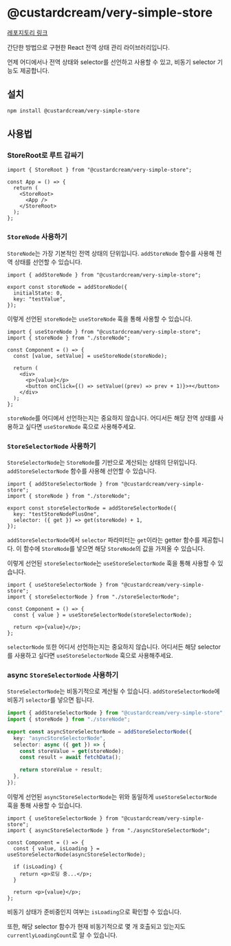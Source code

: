 # @custardcream/very-simple-store

[레포지토리 링크](https://github.com/custardcream98/custard-library/tree/main/packages/very-simple-store)

간단한 방법으로 구현한 React 전역 상태 관리 라이브러리입니다.

언제 어디에서나 전역 상태와 selector를 선언하고 사용할 수 있고, 비동기 selector 기능도 제공합니다.

## 설치

```bash
npm install @custardcream/very-simple-store
```

## 사용법

### StoreRoot로 루트 감싸기

```tsx
import { StoreRoot } from "@custardcream/very-simple-store";

const App = () => {
  return (
    <StoreRoot>
      <App />
    </StoreRoot>
  );
};
```

### `StoreNode` 사용하기

`StoreNode`는 가장 기본적인 전역 상태의 단위입니다. `addStoreNode` 함수를 사용해 전역 상태를 선언할 수 있습니다.

```tsx
import { addStoreNode } from "@custardcream/very-simple-store";

export const storeNode = addStoreNode({
  initialState: 0,
  key: "testValue",
});
```

이렇게 선언된 `storeNode`는 `useStoreNode` 훅을 통해 사용할 수 있습니다.

```tsx
import { useStoreNode } from "@custardcream/very-simple-store";
import { storeNode } from "./storeNode";

const Component = () => {
  const [value, setValue] = useStoreNode(storeNode);

  return (
    <div>
      <p>{value}</p>
      <button onClick={() => setValue((prev) => prev + 1)}>+</button>
    </div>
  );
};
```

`storeNode`를 어디에서 선언하는지는 중요하지 않습니다. 어디서든 해당 전역 상태를 사용하고 싶다면 `useStoreNode` 훅으로 사용해주세요.

### `StoreSelectorNode` 사용하기

`StoreSelectorNode`는 `StoreNode`를 기반으로 계산되는 상태의 단위입니다. `addStoreSelectorNode` 함수를 사용해 선언할 수 있습니다.

```tsx
import { addStoreSelectorNode } from "@custardcream/very-simple-store";
import { storeNode } from "./storeNode";

export const storeSelectorNode = addStoreSelectorNode({
  key: "testStoreNodePlusOne",
  selector: ({ get }) => get(storeNode) + 1,
});
```

`addStoreSelectorNode`에서 `selector` 파라미터는 `get`이라는 getter 함수를 제공합니다. 이 함수에 `StoreNode`를 넣으면 해당 `StoreNode`의 값을 가져올 수 있습니다.

이렇게 선언된 `storeSelectorNode`는 `useStoreSelectorNode` 훅을 통해 사용할 수 있습니다.

```tsx
import { useStoreSelectorNode } from "@custardcream/very-simple-store";
import { storeSelectorNode } from "./storeSelectorNode";

const Component = () => {
  const { value } = useStoreSelectorNode(storeSelectorNode);

  return <p>{value}</p>;
};
```

`selectorNode` 또한 어디서 선언하는지는 중요하지 않습니다. 어디서든 해당 selector를 사용하고 싶다면 `useStoreSelectorNode` 훅으로 사용해주세요.

### async `StoreSelectorNode` 사용하기

`StoreSelectorNode`는 비동기적으로 계산될 수 있습니다. `addStoreSelectorNode`에 비동기 `selector`를 넣으면 됩니다.

```ts
import { addStoreSelectorNode } from "@custardcream/very-simple-store";
import { storeNode } from "./storeNode";

export const asyncStoreSelectorNode = addStoreSelectorNode({
  key: "asyncStoreSelectorNode",
  selector: async ({ get }) => {
    const storeValue = get(storeNode);
    const result = await fetchData();

    return storeValue + result;
  },
});
```

이렇게 선언된 `asyncStoreSelectorNode`는 위와 동일하게 `useStoreSelectorNode` 훅을 통해 사용할 수 있습니다.

```tsx
import { useStoreSelectorNode } from "@custardcream/very-simple-store";
import { asyncStoreSelectorNode } from "./asyncStoreSelectorNode";

const Component = () => {
  const { value, isLoading } = useStoreSelectorNode(asyncStoreSelectorNode);

  if (isLoading) {
    return <p>로딩 중...</p>;
  }

  return <p>{value}</p>;
};
```

비동기 상태가 준비중인지 여부는 `isLoading`으로 확인할 수 있습니다.

또한, 해당 selector 함수가 현재 비동기적으로 몇 개 호출되고 있는지도 `currentlyLoadingCount`로 알 수 있습니다.
